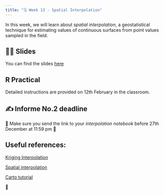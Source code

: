 ```yaml
---
title: "🗓️ Week 13 - Spatial Interpolation"
---
```


In this week, we will learn about *spatial interpolation*, a geostatistical technique for estimating values of continuous surfaces from point values sampled in the field.

## 👨‍🏫 Slides

You can find the slides [here](slides.qmd)

## R Practical

Detailed instructions are provided on 12th February in the classroom. 

## ✍️ Informe No.2 deadline

🚧 Make sure you send the link to your *interpolation notebook* before 27th December at 11:59 pm 🚧

## Useful references:

[Kriging Interpolation](https://www.publichealth.columbia.edu/research/population-health-methods/kriging-interpolation)

[Spatial interpolation](https://rpubs.com/ials2un/Spatial_Interpolation)

[Carto tutorial](https://carto.com/blog/spatial-interpolation-techniques-tutorial)

🎥 





